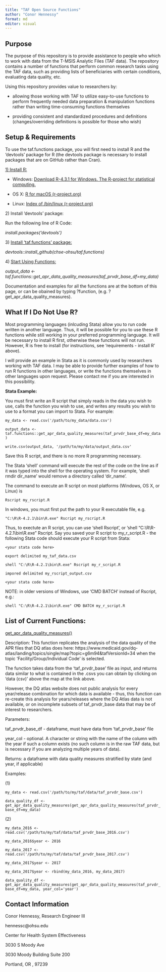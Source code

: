 ```yaml
---
title: "TAF Open Source Functions"
author: "Conor Hennessy"
format: md
editor: visual
---
```


## Purpose

The purpose of this repository is to provide assistance to people who which to work with data from the T-MSIS Analytic Files (TAF data). The repository contains a number of functions that perform common research tasks using the TAF data, such as providing lists of beneficiaries with certain conditions, evaluating data quality, etc.

Using this repository provides value to researchers by:

-   allowing those working with TAF to utilize easy-to-use functions to perform frequently needed data preparation & manipulation functions rather than writing time-consuming functions themselves

-   providing consistent and standardized procedures and definitions (changes/overriding definitions is possible for those who wish)

## Setup & Requirements

To use the taf.functions package, you will first need to install R and the 'devtools' package for R (the devtools package is necessary to install packages that are on GitHub rather than Cran).

[1) Install R:]{.underline}

-   Windows: [Download R-4.3.1 for Windows. The R-project for statistical computing.](https://cran.r-project.org/bin/windows/base/)

-   OS X: [R for macOS (r-project.org)](https://cran.r-project.org/bin/macosx/)

-   Linux: [Index of /bin/linux (r-project.org)](https://cran.r-project.org/bin/linux/)

2\) Install 'devtools' package:

Run the following line of R Code:

*install.packages('devtools')*

3\) [Install 'taf.functions' package:]{.underline}

*devtools::install_github(chse-ohsu/taf.functions)*

4\) [Start Using Functions:]{.underline}

*output_data \<- taf.functions::get_apr_data_quality_measures(taf_prvdr_base_df=my_data)*

Documentation and examples for all the functions are at the bottom of this page, or can be obained by typing ?function, (e.g. ?get_apr_data_quality_measures).

## What If I Do Not Use R?

Most programming languages (inlcuding Stata) allow you to run code written in another language. Thus, it will be possible for you to use these R functions while still working in your preferred programming language. It will be necessary to install R first, otherwise these functions will not run. However, R is free to install (for instructions, see 'requirements - install R' above).

I will provide an example in Stata as it is commonly used by researchers working with TAF data. I may be able to provide further examples of how to run R functions in other languages, or write the functions themselves in other languages upon request. Please contact me if you are interested in this possibility.

**Stata Example:**

You must first write an R script that simply reads in the data you wish to use, calls the function you wish to use, and writes any results you wish to use to a format you can import to Stata. For example:

`my_data <- read.csv('/path/to/my_data/data.csv')`

`output_data <- taf.functions::get_apr_data_quality_measures(taf_prvdr_base_df=my_data)`

`write.csv(output_data, '/path/to/my/data/output_data.csv'`

Save this R script, and there is no more R programming necessary.

The Stata 'shell' command will execute the rest of the code on the line as if it was typed into the shell for the operating system. For example, 'shell rmdir dir_name' would remove a directory called 'dir_name'.

The command to execute an R script on most platforms (Windows, OS X, or Linux) is

`Rscript my_rscript.R`

In windows, you must first put the path to your R executable file, e.g.

`"C:\R\R-4.2.1\bin\R.exe" Rscript my_rscript.R`

Thus, to exectute an R script, you can use 'shell Rscript', or 'shell "C:\\R\\R-4.2.1\\bin\\R.exe" Rscript. Say you saved your R script to my_r\_script.R - the following Stata code should execute your R script from Stata:

`<your stata code here>`

`export delimited my_taf_data.csv`

`shell "C:\R\R-4.2.1\bin\R.exe" Rscript my_r_script.R`

`impored delimited my_rscript_output.csv`

`<your stata code here>`

NOTE: in older versions of Windows, use 'CMD BATCH' instead of Rscript, e.g.:

`shell "C:\R\R-4.2.1\bin\R.exe" CMD BATCH my_r_script.R`

## List of Current Functions:

[get_apr_data_quality_measures()]{.underline}

Description: This function replicates the analysis of the data quality of the APR files that DQ atlas does here: https://www.medicaid.gov/dq-atlas/landing/topics/single/map?topic=g6m94&tafVersionId=34 when the topic 'Facility/Group/Individual Code' is selected.

The function takes data from the 'taf_prvdr_base' file as input, and returns data similar to what is contained in the .csvs you can obtain by clicking on 'data (csv)' above the map at the link above.

However, the DQ atlas website does not public analysis for every year/release combination for which data is available - thus, this function can re-create this analysis for years/releases where the DQ Atlas data is not available, or on incomplete subsets of taf_prvdr_base data that may be of interest to researchers.

Parameters:

taf_prvdr_base_df - dataframe, must have data from 'taf_prvdr_base' file

year_col - optional. A character or string with the name of the column with the year if such a column exists (no such column is in the raw TAF data, but is necessary if you are analyzing multiple years of data).

Returns: a dataframe with data quality measures stratified by state (and year, if applicable)

Examples:

\(1\)

`my_data <- read.csv('/path/to/my/taf/data/taf_prvdr_base.csv')`

`data_quality_df <- get_apr_data_quality_measures(get_apr_data_quality_measures(taf_prvdr_base_df=my_data)`

\(2\)

`my_data_2016 <- read.csv('/path/to/my/taf/data/taf_prvdr_base_2016.csv')`

`my_data_2016$year <- 2016`

`my_data_2017 <- read.csv('/path/to/my/taf/data/taf_prvdr_base_2017.csv')`

`my_data_2017$year <- 2017`

`my_data_2017$year <- rbind(my_data_2016, my_data_2017)`

`data_quality_df <-get_apr_data_quality_measures(get_apr_data_quality_measures(taf_prvdr_base_df=my_data, year_col='year')`

## Contact Information

Conor Hennessy, Research Engineer III

hennessc\@ohsu.edu

Center for Health System Effectiveness

3030 S Moody Ave

3030 Moody Building Suite 200

Portland, OR , 97239
